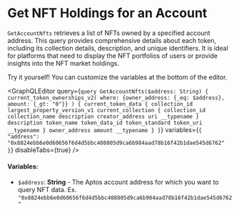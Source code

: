 
# Get NFT Holdings for an Account

`GetAccountNfts` retrieves a list of NFTs owned by a specified account address. This query provides comprehensive details about each token, including its collection details, description, and unique identifiers. It is ideal for platforms that need to display the NFT portfolios of users or provide insights into the NFT market holdings.

<Callout type="info">
Try it yourself! You can customize the variables at the bottom of the editor.
</Callout>

<GraphQLEditor
  query={`query GetAccountNfts($address: String) {
    current_token_ownerships_v2(
      where: {owner_address: {_eq: $address}, amount: {_gt: "0"}}
    ) {
      current_token_data {
        collection_id
        largest_property_version_v1
        current_collection {
          collection_id
          collection_name
          description
          creator_address
          uri
          __typename
        }
        description
        token_name
        token_data_id
        token_standard
        token_uri
        __typename
      }
      owner_address
      amount
      __typename
    }
  }`}
  variables={`{
    "address": "0x8824ebb6e0d60656f6d4d5bbc408805d9ca6b984aad78b16f42b1dae545d6762"
  }`}
  disableTabs={true}
/>

#### Variables:
- `$address`: **String** - The Aptos account address for which you want to query NFT data. Ex. `"0x8824ebb6e0d60656f6d4d5bbc408805d9ca6b984aad78b16f42b1dae545d6762"`
